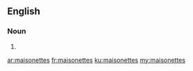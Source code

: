 ==English==

===Noun===
{{head|en|plural}}

# {{plural of|maisonette|lang=en|nocat=1}}

[[ar:maisonettes]]
[[fr:maisonettes]]
[[ku:maisonettes]]
[[my:maisonettes]]